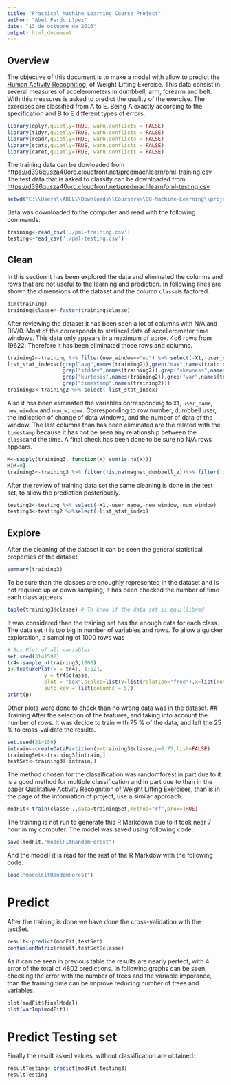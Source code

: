 ```yaml
---
title: "Practical Machine Learning Course Project"
author: "Abel Pardo L?pez"
date: "13 de octubre de 2016"
output: html_document
---
```

## Overview
The objective of this document is to make a model with allow to predict the [Human Activity Recognitiog](http://groupware.les.inf.puc-rio.br/har), of Weight Lifting Exercise. This data consist in several measures of accelerometers in dumbbell, arm, forearm and belt. With this measures is asked to predict the quality of the exercise. The exercises are classified from A to E. Being A exactly according to the specification and B to E different types of errors.


```r
library(dplyr,quietly=TRUE, warn.conflicts = FALSE)
library(tidyr,quietly=TRUE, warn.conflicts = FALSE)
library(readr,quietly=TRUE, warn.conflicts = FALSE)
library(stats,quietly=TRUE, warn.conflicts = FALSE)
library(caret,quietly=TRUE, warn.conflicts = FALSE)
```  
The training data can be dowloaded from <https://d396qusza40orc.cloudfront.net/predmachlearn/pml-training.csv>
The test data that is asked to classify can be downloaded from <https://d396qusza40orc.cloudfront.net/predmachlearn/pml-testing.csv>

```r
setwd("C:\\Users\\ABEL\\Downloads\\Coursera\\08-Machine-Learning\\project-1")
```  
Data was downloaded to the computer and read with the following commands:
```r
training<-read_csv('./pml-training.csv')
testing<-read_csv('./pml-testing.csv')
```  

## Clean

In this section it has been explored the data and eliminated the columns and rows that are not useful to the learning and prediction.
In following lines are shown the dimensions of the dataset and the column `classe`is factored. 
```r
dim(training)
training$classe<-factor(training$classe)
```  
After reviewing the dataset it has been seen a lot of columns with N/A and DIV/0. Most of the corresponds to statiscal data of accellerometer time windows. This data only appears in a maximum of aprox. 4o6 rows from 19622. Therefore it has been eliminated those rows and columns.
```r
training2<-training %>% filter(new_window=="no") %>% select(-X1,-user_name,-new_window,-num_window) 
list_stat_index=c(grep("avg",names(training2)),grep("max",names(training2)),grep("min",names(training2)),
                  grep("stddev",names(training2)),grep("skewness",names(training2),"skewness"),
                  grep("kurtosis",names(training2)),grep("var",names(training2)),grep("amplitude",names(training2)),
                  grep("timestamp",names(training2)))
training3<-training2 %>% select(-list_stat_index)
```
 Also it hsa been eliminated the variables corresponding to `X1`, `user_name`, `new_window` and `num_window`. Corresponding to row number, dumbbell user, the indication of change of data windows, and the number of data of the window. The last columns than has been eliminated are the related with the `timestamp` because it has not be seen any relationship between the `classe`and the time. 
 A final check has been done to be sure no N/A rows appears.
```r
M<-sapply(training3, function(x) sum(is.na(x)))
M[M>0]
training3<-training3 %>% filter(!is.na(magnet_dumbbell_z))%>% filter(!is.na(magnet_forearm_y)) %>% filter(!is.na(magnet_forearm_y))
```  
After the review of training data set the same cleaning is done in the test set, to allow the prediction posteriously.
```r
testing2<-testing %>% select(-X1,-user_name,-new_window,-num_window) 
testing3<-testing2 %>%select(-list_stat_index)
```  
## Explore

After the cleaning of the dataset it can be seen the general statistical properties of the  dataset.
```r
summary(training3)
```  
To be sure than the classes are enoughly represented in the dataset and is not required up or down sampling, it has been checked the number of time each class appears.
```r
table(training3$classe) # To know if the data set is equillibred
```  
It was considered than the training set has the enough data for each class.  
The data set it is too big in number of variables and rows. To allow a quicker exploration, a sampling of 1000 rows was 
```r
# Box Plot of all variables
set.seed(3141592)
tr4<-sample_n(training3,1000)
p<-featurePlot(x = tr4[, 1:52], 
            y = tr4$classe, 
            plot = "box",scales=list(y=list(relation="free"),x=list(rot=90)),layout=c(7,8),
            auto.key = list(columns = 5))
print(p)
```  
  
Other plots were done to check than no wrong data was in the dataset. 
## Training 
After the selection of the features, and taking into account the number of rows. It was decide to train with 75 % of the data, and left the 25 % to cross-validate the results.
```r
set.seed(314159)
intrain<-createDataPartition(y=training3$classe,p=0.75,list=FALSE)
trainingSet<-training3[intrain,]
testSet<-training3[-intrain,]
```  
The method chosen for the classification was randomforest in part due to it is a good method for multiple classification and in part due to than in the paper [Qualitative Activity Recognition of Weight Lifting Exercises](http://groupware.les.inf.puc-rio.br/work.jsf?p1=11201), than is in the page of the information of project, use a similar approach. 
```r
modFit<-train(classe~.,data=trainingSet,method="rf",prox=TRUE)
```  
The training is not run to generate this R Markdown due to it took near 7 hour in my computer. The model was saved using following code:
```r
save(modFit,"modelFitRandomForest")
```  
And the modelFit is read for the rest of the R Markdow with the following code:
```r
load("modelFitRandomForest")
```  
# Predict
After the training is done we have done the cross-validation with the testSet.
```r
result<-predict(modFit,testSet)
confusionMatrix(result,testSet$classe)
```  
As it can be seen in previous table the results are nearly perfect, with 4 error of the total of 4802 predictions.
In following graphs can be seen, checking the error with the number of trees and the variable imporance, than the training time can be improve reducing number of trees and variables. 

```r
plot(modFit$finalModel)
plot(varImp(modFit))
```
# Predict Testing set
Finally the result asked values, without classification are obtained:
```r
resultTesting<-predict(modFit,testing3)
resultTesting
```
